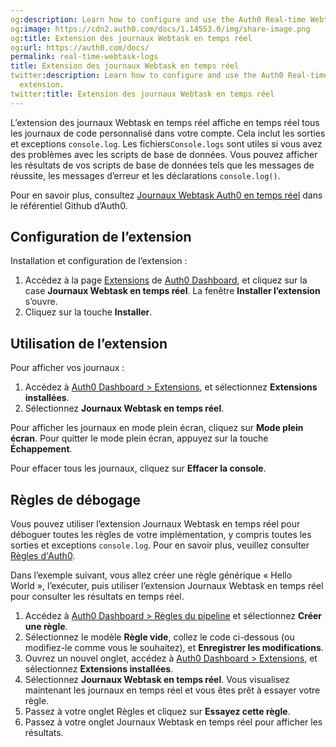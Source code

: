 ```yaml
---
og:description: Learn how to configure and use the Auth0 Real-time Webtask Logs extension.
og:image: https://cdn2.auth0.com/docs/1.14553.0/img/share-image.png
og:title: Extension des journaux Webtask en temps réel
og:url: https://auth0.com/docs/
permalink: real-time-webtask-logs
title: Extension des journaux Webtask en temps réel
twitter:description: Learn how to configure and use the Auth0 Real-time Webtask Logs
  extension.
twitter:title: Extension des journaux Webtask en temps réel
---
```


L’extension des journaux Webtask en temps réel affiche en temps réel tous les journaux de code personnalisé dans votre compte. Cela inclut les sorties et exceptions `console.log`. Les fichiers`Console.logs` sont utiles si vous avez des problèmes avec les scripts de base de données. Vous pouvez afficher les résultats de vos scripts de base de données tels que les messages de réussite, les messages d’erreur et les déclarations `console.log()`.

Pour en savoir plus, consultez [Journaux Webtask Auth0 en temps réel](https://github.com/auth0/auth0-extension-realtime-logs) dans le référentiel Github d’Auth0.



## Configuration de l’extension

Installation et configuration de l’extension :

1. Accédez à la page [Extensions](%24%7Bmanage_url%7D/#/extensions) de [Auth0 Dashboard](%24%7Bmanage_url%7D), et cliquez sur la case **Journaux Webtask en temps réel**. La fenêtre **Installer l’extension** s’ouvre.
2. Cliquez sur la touche **Installer**.

## Utilisation de l’extension

Pour afficher vos journaux :

1. Accédez à [Auth0 Dashboard > Extensions](%24%7Bmanage_url%7D/#/extensions), et sélectionnez **Extensions installées**.
2. Sélectionnez **Journaux Webtask en temps réel**.

Pour afficher les journaux en mode plein écran, cliquez sur **Mode plein écran**. Pour quitter le mode plein écran, appuyez sur la touche **Échappement**.

Pour effacer tous les journaux, cliquez sur **Effacer la console**.

## Règles de débogage

Vous pouvez utiliser l’extension Journaux Webtask en temps réel pour déboguer toutes les règles de votre implémentation, y compris toutes les sorties et exceptions `console.log`. Pour en savoir plus, veuillez consulter [Règles d'Auth0](/rules).

Dans l’exemple suivant, vous allez créer une règle générique « Hello World », l’exécuter, puis utiliser l’extension Journaux Webtask en temps réel pour consulter les résultats en temps réel.

1. Accédez à [Auth0 Dashboard > Règles du pipeline](%24%7Bmanage_url%7D/#/rules) et sélectionnez **Créer une règle**.
2. Sélectionnez le modèle **Règle vide**, collez le code ci-dessous (ou modifiez-le comme vous le souhaitez), et **Enregistrer les modifications**.
3. Ouvrez un nouvel onglet, accédez à [Auth0 Dashboard > Extensions](%24%7Bmanage_url%7D/#/extensions), et sélectionnez **Extensions installées**.
4. Sélectionnez **Journaux Webtask en temps réel**. Vous visualisez maintenant les journaux en temps réel et vous êtes prêt à essayer votre règle.
5. Passez à votre onglet Règles et cliquez sur **Essayez cette règle**.
6. Passez à votre onglet Journaux Webtask en temps réel pour afficher les résultats.